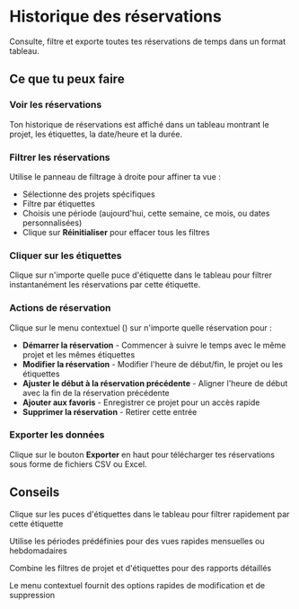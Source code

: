 # Historique des réservations

Consulte, filtre et exporte toutes tes réservations de temps dans un format tableau.

## Ce que tu peux faire

### Voir les réservations
Ton historique de réservations est affiché dans un tableau montrant le projet, les étiquettes, la date/heure et la durée.

### Filtrer les réservations
Utilise le panneau de filtrage à droite pour affiner ta vue :
- Sélectionne des projets spécifiques
- Filtre par étiquettes
- Choisis une période (aujourd'hui, cette semaine, ce mois, ou dates personnalisées)
- Clique sur **Réinitialiser** pour effacer tous les filtres

### Cliquer sur les étiquettes
Clique sur n'importe quelle puce d'étiquette dans le tableau pour filtrer instantanément les réservations par cette étiquette.

### Actions de réservation
Clique sur le menu contextuel (<Icon name="EllipsisVertical" />) sur n'importe quelle réservation pour :
- **Démarrer la réservation** - Commencer à suivre le temps avec le même projet et les mêmes étiquettes
- **Modifier la réservation** - Modifier l'heure de début/fin, le projet ou les étiquettes
- **Ajuster le début à la réservation précédente** - Aligner l'heure de début avec la fin de la réservation précédente
- **Ajouter aux favoris** - Enregistrer ce projet pour un accès rapide
- **Supprimer la réservation** - Retirer cette entrée

### Exporter les données
Clique sur le bouton **Exporter** en haut pour télécharger tes réservations sous forme de fichiers CSV ou Excel.

## Conseils

<Tip>Clique sur les puces d'étiquettes dans le tableau pour filtrer rapidement par cette étiquette</Tip>

<Tip>Utilise les périodes prédéfinies pour des vues rapides mensuelles ou hebdomadaires</Tip>

<Tip>Combine les filtres de projet et d'étiquettes pour des rapports détaillés</Tip>

<Tip>Le menu contextuel fournit des options rapides de modification et de suppression</Tip>
